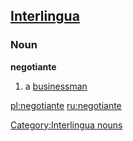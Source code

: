 ==[[Interlingua]]==

===Noun===
'''negotiante'''

# a [[businessman]]

[[Category:Interlingua nouns]]

[[pl:negotiante]]
[[ru:negotiante]]